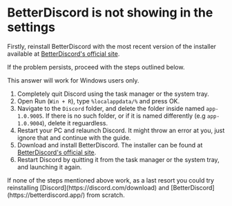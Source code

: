 
# BetterDiscord is not showing in the settings

Firstly, reinstall BetterDiscord with the most recent version of the installer available at [BetterDiscord's official site](https://betterdiscord.app/).

If the problem persists, proceed with the steps outlined below.

<Callout emoji="ℹ️">
    This answer will work for Windows users only.
</Callout>

1. Completely quit Discord using the task manager or the system tray.
2. Open Run (`Win + R`), type `%localappdata/%` and press OK.
3. Navigate to the `Discord` folder, and delete the folder inside named `app-1.0.9005`. If there is no such folder, or if it is named differently (e.g `app-1.0.9004`), delete it reguardless.
4. Restart your PC and relaunch Discord. It might throw an error at you, just ignore that and continue with the guide.
5. Download and install BetterDiscord. The installer can be found at [BetterDiscord's official site](https://betterdiscord.app/).
6. Restart Discord by quitting it from the task manager or the system tray, and launching it again.

<Callout emoji="⚠️">
    If none of the steps mentioned above work, as a last resort you could try reinstalling [Discord](https://discord.com/download) and [BetterDiscord](https://betterdiscord.app/) from scratch.
</Callout>
